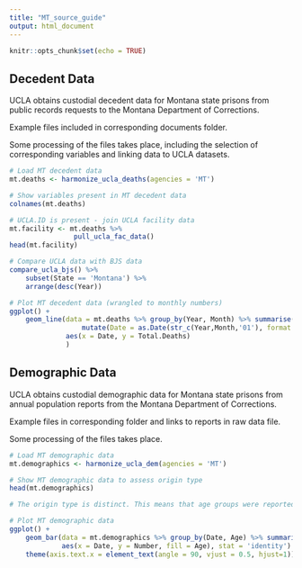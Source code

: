 ```yaml
---
title: "MT_source_guide"
output: html_document
---
```


```r
knitr::opts_chunk$set(echo = TRUE)
```

## Decedent Data

UCLA obtains custodial decedent data for Montana state prisons from public records requests to the Montana Department of Corrections.

Example files included in corresponding documents folder.

Some processing of the files takes place, including the selection of corresponding variables and linking data to UCLA datasets. 

```r
# Load MT decedent data
mt.deaths <- harmonize_ucla_deaths(agencies = 'MT')

# Show variables present in MT decedent data
colnames(mt.deaths)

# UCLA.ID is present - join UCLA facility data
mt.facility <- mt.deaths %>%
                pull_ucla_fac_data()
head(mt.facility)

# Compare UCLA data with BJS data
compare_ucla_bjs() %>%
    subset(State == 'Montana') %>%
    arrange(desc(Year))

# Plot MT decedent data (wrangled to monthly numbers)
ggplot() +
    geom_line(data = mt.deaths %>% group_by(Year, Month) %>% summarise(Total.Deaths = n()) %>% 
                  mutate(Date = as.Date(str_c(Year,Month,'01'), format = '%Y%B%d')),
              aes(x = Date, y = Total.Deaths)
              )

```


## Demographic Data

UCLA obtains custodial demographic data for Montana state prisons from annual population reports from the Montana Department of Corrections.

Example files in corresponding folder and links to reports in raw data file.

Some processing of the files takes place. 

```r
# Load MT demographic data
mt.demographics <- harmonize_ucla_dem(agencies = 'MT')

# Show MT demographic data to assess origin type
head(mt.demographics)

# The origin type is distinct. This means that age groups were reported seperately from sex groups for demographic data. In order to construct age and sex groups for a date from this distinct data, we applied reported sex ratios to each age group. This assumption is likely incorrect.   

# Plot MT demographic data 
ggplot() +
    geom_bar(data = mt.demographics %>% group_by(Date, Age) %>% summarise(Number = sum(Number, na.rm = TRUE)),
             aes(x = Date, y = Number, fill = Age), stat = 'identity') +
    theme(axis.text.x = element_text(angle = 90, vjust = 0.5, hjust=1)) # To see dates on x axis



```
